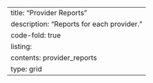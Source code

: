 ---
title: "Provider Reports"
description: "Reports for each provider."
code-fold: true
listing:
  contents: provider_reports
  type: grid
---